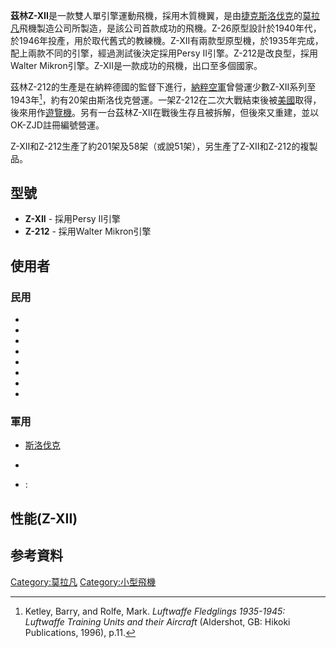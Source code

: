 {{Infobox Aircraft
 |name=茲林Z-XII
 |image=Image:ZlinXII.jpg
 |caption=<!--image caption; if it isn't descriptive it should be left blank-->
 |type=運動飛機
 |manufacturer= [[莫拉凡|莫拉凡]]
 |designer=
 |first flight=
 |introduced=
 |retired=
 |status=
 |primary user=
 |more users=<!--up to three more. please separate with <br/>.-->
 |produced=
 |number built=252-259
 |unit cost=
 |developed from=
}}
'''茲林Z-XII'''是一款雙人單引擎運動飛機，採用木質機翼，是由[[捷克斯洛伐克|捷克斯洛伐克]]的[[莫拉凡|莫拉凡]]飛機製造公司所製造，是該公司首款成功的飛機。Z-26原型設計於1940年代，於1946年投產，用於取代舊式的教練機。Z-XII有兩款型原型機，於1935年完成，配上兩款不同的引擎，經過測試後決定採用Persy II引擎。Z-212是改良型，採用Walter Mikron引擎。Z-XII是一款成功的飛機，出口至多個國家。

茲林Z-212的生產是在納粹德國的監督下進行，[[納粹空軍|納粹空軍]]曾營運少數Z-XII系列至1943年<ref>Ketley, Barry, and Rolfe, Mark. ''Luftwaffe Fledglings 1935-1945: Luftwaffe Training Units and their Aircraft'' (Aldershot, GB: Hikoki Publications, 1996), p.11.</ref>，約有20架由斯洛伐克營運。一架Z-212在二次大戰結束後被[[美國|美國]]取得，後來用作[[遊覽機|遊覽機]]。另有一台茲林Z-XII在戰後生存且被拆解，但後來又重建，並以OK-ZJD註冊編號營運。

Z-XII和Z-212生產了約201架及58架（或說51架），另生產了Z-XII和Z-212的複製品。


==型號==
* '''Z-XII''' - 採用Persy II引擎
* '''Z-212''' - 採用Walter Mikron引擎


== 使用者 ==
=== 民用 ===
*{{CZS}}
*{{flag|Egypt|1922}}
*{{FRA}}
*{{flag|Italy|1861}}
*{{flag|Romania}}
*{{flag|South Africa|1928}}
*{{flag|United States|1912}}
*{{flag|Yugoslavia}}
=== 軍用 ===
*{{flagicon|Slovakia|1938}}[[斯洛伐克|斯洛伐克]]
*{{flag|Germany|Nazi}}
*{{CZS}}:

==性能(Z-XII)==
{{aircraft specifications
|crew=2 人
|capacity=
|length main=7.8米
|length alt=25尺59英寸
|span main=10米
|span alt=33尺
|height main=
|height alt=
|area main=12 m²
|area alt=
|airfoil=
|empty weight main=290公斤
|empty weight alt=639磅
|max takeoff weight main=520公斤
|max takeoff weight alt=1,146磅
|more general=
|engine (prop)=
|type of prop=
|number of props=1
|power main=
|power alt=
|power more=
|max speed main=155 公里/小時
|max speed alt=83海里
|max speed more=於海平面
|never exceed speed main=
|never exceed speed alt=
|stall speed flaps extended main=
|stall speed flaps extended alt=
|stall speed flaps retracted main=
|stall speed flaps retracted alt=
|range main=300公里
|range alt=162海里
|range more=
|ceiling main=12,467尺
|ceiling alt=3,800米
|climb rate main=300尺/分鐘
|climb rate alt=90米/分鐘
|more performance=
}}

==参考資料==
{{reflist}}


[[Category:莫拉凡|Category:莫拉凡]]
[[Category:小型飛機|Category:小型飛機]]